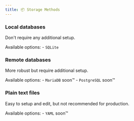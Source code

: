 ```yaml
---
title: 📦 Storage Methods
---
```




### Local databases

Don't require any additional setup.

Available options:
    - `SQLite`

### Remote databases <Badge text="Multi server setups" size="small" variant="success" />

More robust but require additional setup.

Available options:
    - `MariaDB` soon™
    - `PostgreSQL` soon™


### Plain text files

Easy to setup and edit, but not recommended for production.

Available options:
    - `YAML` soon™
